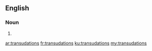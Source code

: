 ==English==

===Noun===
{{head|en|plural}}

# {{plural of|transudation|lang=en}}

[[ar:transudations]]
[[fr:transudations]]
[[ku:transudations]]
[[my:transudations]]